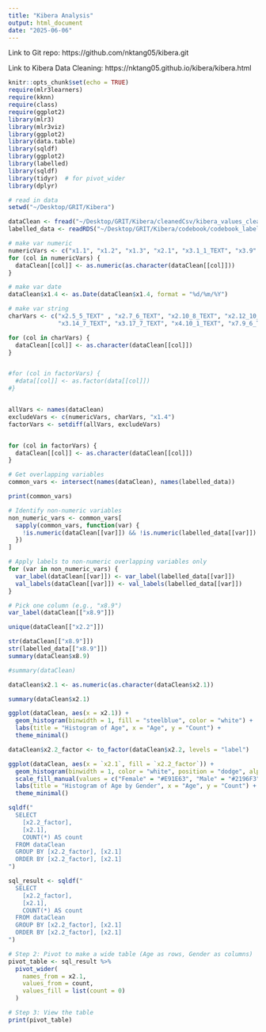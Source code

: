 ```yaml
---
title: "Kibera Analysis"
output: html_document
date: "2025-06-06"
---
```


Link to Git repo: https://github.com/nktang05/kibera.git

Link to Kibera Data Cleaning: https://nktang05.github.io/kibera/kibera.html

```r
knitr::opts_chunk$set(echo = TRUE)
require(mlr3learners) 
require(kknn)  
require(class)
require(ggplot2)
library(mlr3)
library(mlr3viz)
library(ggplot2)
library(data.table)
library(sqldf)
library(ggplot2)
library(labelled)
library(sqldf)
library(tidyr)  # for pivot_wider
library(dplyr)

```

```r
# read in data
setwd("~/Desktop/GRIT/Kibera")

dataClean <- fread("~/Desktop/GRIT/Kibera/cleanedCsv/kibera_values_cleaned.csv", header = TRUE)
labelled_data <- readRDS("~/Desktop/GRIT/Kibera/codebook/codebook_labelled_data.rds")

```

```r
# make var numeric
numericVars <- c("x1.1", "x1.2", "x1.3", "x2.1", "x3.1_1_TEXT", "x3.9" )
for (col in numericVars) {
  dataClean[[col]] <- as.numeric(as.character(dataClean[[col]]))
}

# make var date
dataClean$x1.4 <- as.Date(dataClean$x1.4, format = "%d/%m/%Y")

# make var string
charVars <- c("x2.5_5_TEXT" , "x2.7_6_TEXT", "x2.10_8_TEXT", "x2.12_10_TEXT", "x2.14_5_TEXT", "x2.16_7_TEXT", "x2.21_9_TEXT", "x3.3_7_TEXT", "x3.13_8_TEXT", 
              "x3.14_7_TEXT", "x3.17_7_TEXT", "x4.10_1_TEXT", "x7.9_6_TEXT") 

for (col in charVars) {
  dataClean[[col]] <- as.character(dataClean[[col]])
}


#for (col in factorVars) {
  #data[[col]] <- as.factor(data[[col]])
#}


allVars <- names(dataClean)
excludeVars <- c(numericVars, charVars, "x1.4")
factorVars <- setdiff(allVars, excludeVars)


for (col in factorVars) {
  dataClean[[col]] <- as.character(dataClean[[col]])
}
```

```r
# Get overlapping variables
common_vars <- intersect(names(dataClean), names(labelled_data))

print(common_vars)

# Identify non-numeric variables
non_numeric_vars <- common_vars[
  sapply(common_vars, function(var) {
    !is.numeric(dataClean[[var]]) && !is.numeric(labelled_data[[var]])
  })
]

# Apply labels to non-numeric overlapping variables only
for (var in non_numeric_vars) {
  var_label(dataClean[[var]]) <- var_label(labelled_data[[var]])
  val_labels(dataClean[[var]]) <- val_labels(labelled_data[[var]])
}

# Pick one column (e.g., "x8.9")
var_label(dataClean[["x8.9"]])

unique(dataClean[["x2.2"]])

str(dataClean[["x8.9"]])
str(labelled_data[["x8.9"]])
summary(dataClean$x8.9)
```


```r
#summary(dataClean)
```

```r

dataClean$x2.1 <- as.numeric(as.character(dataClean$x2.1))

summary(dataClean$x2.1)

ggplot(dataClean, aes(x = x2.1)) +
  geom_histogram(binwidth = 1, fill = "steelblue", color = "white") +
  labs(title = "Histogram of Age", x = "Age", y = "Count") +
  theme_minimal()

```





```r

dataClean$x2.2_factor <- to_factor(dataClean$x2.2, levels = "label")

ggplot(dataClean, aes(x = `x2.1`, fill = `x2.2_factor`)) +
  geom_histogram(binwidth = 1, color = "white", position = "dodge", alpha = 0.6) +
  scale_fill_manual(values = c("Female" = "#E91E63", "Male" = "#2196F3")) +
  labs(title = "Histogram of Age by Gender", x = "Age", y = "Count") +
  theme_minimal()

```

```r
sqldf("
  SELECT
    [x2.2_factor],
    [x2.1],
    COUNT(*) AS count
  FROM dataClean
  GROUP BY [x2.2_factor], [x2.1]
  ORDER BY [x2.2_factor], [x2.1]
")

```

```r
sql_result <- sqldf("
  SELECT
    [x2.2_factor],
    [x2.1],
    COUNT(*) AS count
  FROM dataClean
  GROUP BY [x2.2_factor], [x2.1]
  ORDER BY [x2.2_factor], [x2.1]
")

# Step 2: Pivot to make a wide table (Age as rows, Gender as columns)
pivot_table <- sql_result %>%
  pivot_wider(
    names_from = x2.1,
    values_from = count,
    values_fill = list(count = 0)
  )

# Step 3: View the table
print(pivot_table)
```








